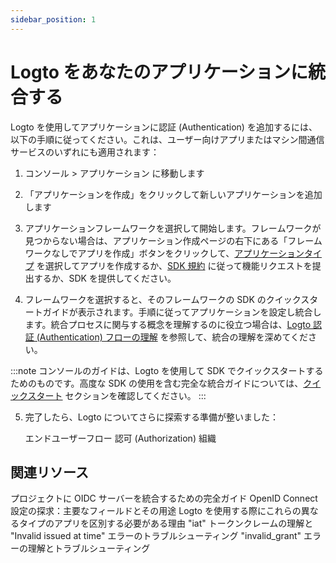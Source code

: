 ```yaml
---
sidebar_position: 1
---
```


# Logto をあなたのアプリケーションに統合する

Logto を使用してアプリケーションに認証 (Authentication) を追加するには、以下の手順に従ってください。これは、ユーザー向けアプリまたはマシン間通信サービスのいずれにも適用されます：

1. <CloudLink to="/applications">コンソール > アプリケーション</CloudLink> に移動します

2. 「アプリケーションを作成」をクリックして新しいアプリケーションを追加します

3. アプリケーションフレームワークを選択して開始します。フレームワークが見つからない場合は、アプリケーション作成ページの右下にある「フレームワークなしでアプリを作成」ボタンをクリックして、[アプリケーションタイプ](/integrate-logto/application-data-structure/#application-types) を選択してアプリを作成するか、[SDK 規約](/developers/sdk-conventions) に従って機能リクエストを提出するか、SDK を提供してください。

4. フレームワークを選択すると、そのフレームワークの SDK のクイックスタートガイドが表示されます。手順に従ってアプリケーションを設定し統合します。統合プロセスに関与する概念を理解するのに役立つ場合は、[Logto 認証 (Authentication) フローの理解](/integrate-logto/integrate-logto-into-your-application/understand-authentication-flow/) を参照して、統合の理解を深めてください。

:::note
コンソールのガイドは、Logto を使用して SDK でクイックスタートするためのものです。高度な SDK の使用を含む完全な統合ガイドについては、[クイックスタート](/quick-starts) セクションを確認してください。
:::

5. 完了したら、Logto についてさらに探索する準備が整いました：

   <Url href="/end-user-flows">エンドユーザーフロー</Url>
   <Url href="/authorization">認可 (Authorization)</Url>
   <Url href="/organizations">組織</Url>

## 関連リソース

<Url href="https://blog.logto.io/complete-guide-to-integrating-oidc-server">
  プロジェクトに OIDC サーバーを統合するための完全ガイド
</Url>

<Url href="https://blog.logto.io/exploring-oidc-configuration">
  OpenID Connect 設定の探求：主要なフィールドとその用途
</Url>

<Url href="https://blog.logto.io/reveal-public-and-confidential-clients">
  Logto を使用する際にこれらの異なるタイプのアプリを区別する必要がある理由
</Url>

<Url href="https://blog.logto.io/troubleshooting-invalid-issued-at-time-error">
  "iat" トークンクレームの理解と "Invalid issued at time" エラーのトラブルシューティング
</Url>

<Url href="https://blog.logto.io/troubleshoot-invalid-grant-error">
  "invalid_grant" エラーの理解とトラブルシューティング
</Url>
